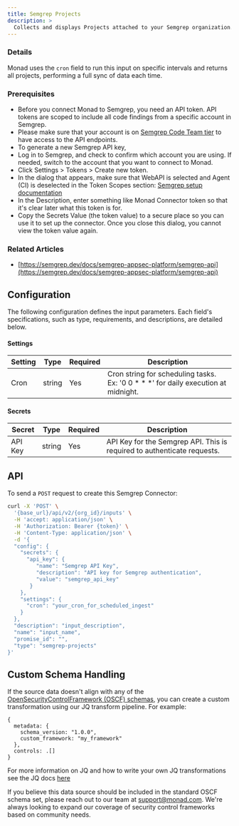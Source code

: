 ```yaml
---
title: Semgrep Projects
description: >
  Collects and displays Projects attached to your Semgrep organization.
---
```


### Details
Monad uses the `cron` field to run this input on specific intervals and returns all projects, performing a full sync of data each time.
### Prerequisites
- Before you connect Monad to Semgrep, you need an API token. API tokens are scoped to include all code findings from a specific account in Semgrep.
- Please make sure that your account is on [Semgrep Code Team tier](https://semgrep.dev/docs/usage-and-billing#integrations-and-notifications) to have access to the API endpoints.
- To generate a new Semgrep API key,
- Log in to Semgrep, and check to confirm which account you are using. If needed, switch to the account that you want to connect to Monad.
- Click Settings > Tokens > Create new token.
- In the dialog that appears, make sure that WebAPI is selected and Agent (CI) is deselected in the Token Scopes section: [Semgrep setup documentation](https://semgrep.dev/api/v1/docs/#section/Authentication)
- In the Description, enter something like Monad Connector token so that it's clear later what this token is for.
- Copy the Secrets Value (the token value) to a secure place so you can use it to set up the connector. Once you close this dialog, you cannot view the token value again. 
### Related Articles
- [https://semgrep.dev/docs/semgrep-appsec-platform/semgrep-api](https://semgrep.dev/docs/semgrep-appsec-platform/semgrep-api)

## Configuration
The following configuration defines the input parameters. Each field's specifications, such as type, requirements, and descriptions, are detailed below.

#### Settings

| Setting | Type | Required | Description |
|---------|------|----------|-------------|
| Cron | string | Yes | Cron string for scheduling tasks. Ex: '0 0 * * *' for daily execution at midnight. |

#### Secrets

| Secret | Type | Required | Description |
|---------|------|----------|-------------|
| API Key | string | Yes | API Key for the Semgrep API. This is required to authenticate requests. |

## API

To send a `POST` request to create this Semgrep Connector:

```bash
curl -X 'POST' \
  '{base_url}/api/v2/{org_id}/inputs' \
  -H 'accept: application/json' \
  -H 'Authorization: Bearer {token}' \
  -H 'Content-Type: application/json' \
  -d '{
  "config": {
    "secrets": {
      "api_key": {
         "name": "Semgrep API Key",
         "description": "API key for Semgrep authentication",
         "value": "semgrep_api_key"
       }
    },
    "settings": {
      "cron": "your_cron_for_scheduled_ingest"
    }
  },
  "description": "input_description",
  "name": "input_name",
  "promise_id": "",
  "type": "semgrep-projects"
}'
```

## Custom Schema Handling

If the source data doesn't align with any of the [OpenSecurityControlFramework (OSCF) schemas](https://github.com/ocsf), you can create a custom transformation using our JQ transform pipeline. For example:

```jq
{
  metadata: {
    schema_version: "1.0.0",
    custom_framework: "my_framework"
  },
  controls: .[]
}
```

For more information on JQ and how to write your own JQ transformations see the JQ docs [here](https://jqlang.github.io/jq/)

If you believe this data source should be included in the standard OSCF schema set, please reach out to our team at [support@monad.com](mailto:support@monad.com). We're always looking to expand our coverage of security control frameworks based on community needs.

